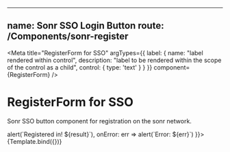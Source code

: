 
<!-- RegisterForm.stories.mdx -->

---
name: Sonr SSO Login Button
route: /Components/sonr-register
---

<Meta
    title="RegisterForm for SSO"
    argTypes={{
        label: {
            name: "label rendered within control",
            description: "label to be rendered within the scope of the control as a child",
            control: {
                type: 'text'
            }
        }
    }}
    component={RegisterForm}
/>


# RegisterForm for SSO
Sonr SSO button component for registration on the sonr network.

<ArgsTable of={RegisterForm} />


<Canvas>
    <Story name="Form" args={{
        domain: 'domain.snr',
        onRegister: result => alert(`Registered in! ${result}`),
        onError: err => alert(`Error: ${err}`)
    }}>
        {Template.bind({})}
    </Story>
</Canvas>

